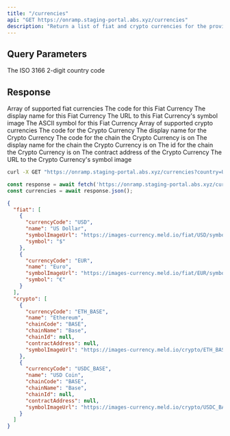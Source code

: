 ```yaml
---
title: "/currencies"
api: "GET https://onramp.staging-portal.abs.xyz/currencies"
description: "Return a list of fiat and crypto currencies for the provided country."
---
```


## Query Parameters

<ParamField query="country" type="string" required>
  The ISO 3166 2-digit country code
</ParamField>

## Response

<ResponseField name="fiat" type="array" required>
  Array of supported fiat currencies
  <Expandable title="fiat">
    <ResponseField name="currencyCode" type="string" required>
      The code for this Fiat Currency
    </ResponseField>
    <ResponseField name="name" type="string" required>
      The display name for this Fiat Currency
    </ResponseField>
    <ResponseField name="symbolImageUrl" type="string" required>
      The URL to this Fiat Currency's symbol image
    </ResponseField>
    <ResponseField name="symbol" type="string" required>
      The ASCII symbol for this Fiat Currency
    </ResponseField>
  </Expandable>
</ResponseField>

<ResponseField name="crypto" type="array" required>
  Array of supported crypto currencies
  <Expandable title="crypto">
    <ResponseField name="currencyCode" type="string" required>
      The code for the Crypto Currency
    </ResponseField>
    <ResponseField name="name" type="string" required>
      The display name for the Crypto Currency
    </ResponseField>
    <ResponseField name="chainCode" type="string" required>
      The code for the chain the Crypto Currency is on
    </ResponseField>
    <ResponseField name="chainName" type="string" required>
      The display name for the chain the Crypto Currency is on
    </ResponseField>
    <ResponseField name="chainId" type="string | null" required>
      The id for the chain the Crypto Currency is on
    </ResponseField>
    <ResponseField name="contractAddress" type="string | null" required>
      The contract address of the Crypto Currency
    </ResponseField>
    <ResponseField name="symbolImageUrl" type="string" required>
      The URL to the Crypto Currency's symbol image
    </ResponseField>
  </Expandable>
</ResponseField>

<RequestExample>

```bash cURL
curl -X GET "https://onramp.staging-portal.abs.xyz/currencies?country=US"
```

```javascript JavaScript
const response = await fetch('https://onramp.staging-portal.abs.xyz/currencies?country=US');
const currencies = await response.json();
```

</RequestExample>

<ResponseExample>

```json Response
{
  "fiat": [
    {
      "currencyCode": "USD",
      "name": "US Dollar",
      "symbolImageUrl": "https://images-currency.meld.io/fiat/USD/symbol.png",
      "symbol": "$"
    },
    {
      "currencyCode": "EUR",
      "name": "Euro",
      "symbolImageUrl": "https://images-currency.meld.io/fiat/EUR/symbol.png",
      "symbol": "€"
    }
  ],
  "crypto": [
    {
      "currencyCode": "ETH_BASE",
      "name": "Ethereum",
      "chainCode": "BASE",
      "chainName": "Base",
      "chainId": null,
      "contractAddress": null,
      "symbolImageUrl": "https://images-currency.meld.io/crypto/ETH_BASE/symbol.png"
    },
    {
      "currencyCode": "USDC_BASE",
      "name": "USD Coin",
      "chainCode": "BASE",
      "chainName": "Base",
      "chainId": null,
      "contractAddress": null,
      "symbolImageUrl": "https://images-currency.meld.io/crypto/USDC_BASE/symbol.png"
    }
  ]
}
```

</ResponseExample>